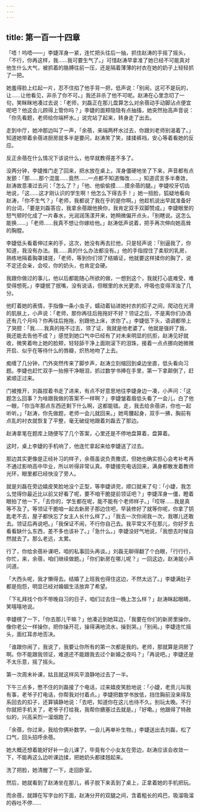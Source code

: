 ```yaml
---
---
---
```

title: 第一百一十四章
---




「唔！呜唔——」李婕浑身一紧，连忙把头往后一抽，抓住赵涛的手摇了摇头，「不行，你再这样，我……我可要生气了。」可惜赵涛早拿准了她已经不可能真对他生什么大气，被抓着的胳膊往前一压，还是隔着薄薄的衬衣在她的奶子上轻轻抓了一把。

她羞得脸上红起一片，忍不住掐了他手背一把，低声说：「别闹，这可不是玩的，让……让他看见，非杀了你不可。」我还非杀了他不可呢。赵涛在心里念叨了一句，笑眯眯地凑过去说：「老师，刘磊正在那儿盘算怎么对余蓓动手动脚沾点便宜呢吧？他这会儿顾得上管你吗？」李婕的面颊隐隐有点抽搐，她突然抬高声音说：「你先看题，老师给你端杯水。」说完站了起来，转身走了出去。

走到中厅，她冲那边叫了一声，「余蓓，来端两杯水过去，你跟刘老师别渴着了。」知道她带着余蓓进厨房就多半是要问，赵涛笑了笑，揉揉裤裆，安心等着看她的反应。

反正余蓓在什么情况下该说什么，他早就教得差不多了。

没两分钟，李婕推门走了回来，把水放在桌上，浑身僵硬地坐了下来，声音都有点发颤：「那……那个混蛋……竟然……一点都不知道悔改……」知道谎言多半奏效，赵涛故意凑过去问：「怎么了？」「他、他偷偷摸……摸余蓓的腿。」李婕咬牙切齿地说，「这……这才刚认识的学生啊！他怎么下得去手！」她一扭脸，狐疑地看向赵涛，「你不生气？」「老师，我都说了我在乎的是你啊。」他趁机说出早就准备好的台词，「要是刘磊答应，我拿余蓓跟他换你，我肯定双手双脚赞成。」李婕眼里的怒气顿时化成了一片春水，光润润荡漾开来，她稍微偏开点头，「别瞎说。这怎么能换……」「老师……我真不想让你嫁给他。」赵涛低声说着，把手再次伸向她高耸的胸膛。

李婕低头看着伸过来的手，这次，她没有再去拦他，只是轻声说：「别逼我了，你知道，我没有办法。我……真的什么办法都没有。」他的手指捏住了柔软的乳房，熟练地隔着胸罩揉搓，「老师，等到你们领了结婚证，他就要这样揉你的胸了，说不定还会亲，会咬，你的奶头，也肯定会硬。

我跟你做过的事儿，他以后都能随心所欲的做，一想到这个，我就打心底难受，难受得想死。」李婕抿了抿嘴，没有说话，但眼里的水光更浓，呼吸也变得浑浊了几分。

他盯着她的表情，手指像一条小虫子，蠕动着钻进她衬衣的扣子之间，爬动在光滑的肌肤上，小声说：「老师，那你再往后拖拖好不好？领证之后，不是离你们办酒还有几个月吗？你再往后拖拖，别跟他上床，求你了。」李婕低下头，语调都带上了哭腔：「我……我真的拖不过去，领了证，我就是他老婆了。他就是强奸了我，我还能去告他不成？」感觉到她口气中已经有了对未来明显的抗拒，赵涛见好就收，微笑着吻上她的脸颊，轻轻舔干净上面刚滚下的泪珠，接着一点点挪向她微微开启、似乎在等待什么的唇瓣，炽热地吻了上去。

痴缠了几分钟，门外突然传来了脚步声，赵涛立刻缩回到桌边坐直，低头看向习题。李婕也赶忙双手一抬擦干净眼泪，抓过数学书捧在手里，第一下拿颠倒了，赶紧顺正过来。

门被推开，刘磊捏着书走了进来，有点不好意思地往李婕身边一凑，小声问：「这题怎么回事？为啥跟我做的答案不一样啊？」李婕皱着眉低头看了一会儿，白了他一眼，「你当年那点东西还剩下什么啊，这都能错。走，我去给余蓓讲，你也一起听听。」「赵涛，你先做题，老师一会儿就回来。」她弯腰起身，双手一拂，胸前有点乱的衬衣就恢复了平整，毫无破绽地跟着刘磊去了那边。

赵涛拿笔在题库上随便写了几个答案，心里还是不停地盘算着，盘算着。

这时，桌上李婕的手机响了，他连忙拿起来给李婕送了过去。

那边其实更像是正经补习的样子，余蓓虽说负责撒谎，但她也确实担心会考补考再不通过影响高中毕业，所以听得非常认真。李婕接完电话回来，满身都散发着教师光环，眼里都已经快没了旁人。

就是刘磊在旁边嬉皮笑脸地没个正型，等李婕讲完，顺口就来了句：「小婕，我怎么觉得你最近比以前又好看了呢，要不咱干脆提前领证吧？」李婕浑身一僵，瞪着眼拍了他一下，「去你的，学生都在呢，能不能有个老师样子。」「哎呀……我是真等不及了。等领证干脆咱一起去新房子那边住吧，早装修好了就等你呢，你拿了钥匙老不去，屋子都快忘了女主人长什么样了。」「我去一次你闹我一次，我哪儿还敢去。领证后再说吧。」「我保证不闹，不行你自己去。我平常又不在那儿，你好歹去看看缺什么东西，差不多也该补了。」「急什么。」李婕没好气地说，「我想去时候自然就去了。那么老远，太累。

行了，你给余蓓补课吧，咱的私事回头再谈。」刘磊无聊得翻了个白眼，「行行行，你忙，来，余蓓，咱们继续做题。」「你们新房在哪儿呢？」一回这边，赵涛就小声问道。

「大西头呢，我才懒得去。结婚了上班我也得住这边，不然太远了。」李婕满肚子都是抱怨，明显已经对婚姻生活放弃了希望。

「下礼拜找个你不带晚自习的日子，咱们过去住一晚上怎么样？」赵涛眯起眼睛，笑嘻嘻地说。

李婕楞了一下，「你去那儿干嘛？」他凑近到她耳边，「我要在你们的新房里操你，像你老公一样操你，把你操开花，操得满地流水，操到哭。」「别闹。」李婕连忙摇头，面红耳赤地否决。

「谁跟你闹了，我说了，我要让你所有的第一次都是我的。老师，那就算是洞房了啊。你不能跟我领证，难道还不能跟我去过个新婚之夜吗？」「再说吧。」李婕还是不太乐意，摇了摇头。

第一次周末补课，姑且就这样风平浪静地过去了一半。

下午三点多，憋不住的刘磊接了个电话，过来嬉皮笑脸地说：「小婕，老贲儿叫我有事，老爷子打电话，你帮我对付着点。」李婕把数学书放低，挡住胸前没来得及系回去的扣子，还算镇静地说：「去吧，知道你在这儿也待不久。别玩太晚。不行你就把手机关了，老爷子打给我，我帮你搪塞过去就是。」「好嘞。」他跟得了特赦似的，兴高采烈一溜烟跑了。

「余蓓，你过来，我给你俩补数学。一会儿再单补生物。」李婕送出去刘磊，松了口气，回头招呼余蓓。

她大概还想着能好好补一会儿课了，毕竟有个小女友在旁边，赵涛应该会收敛一下，不能再这么边听课边揉，把她奶头都揉翘起来。

洗了把脸，她清醒了一下，走回卧室。

然后，她就看到了赵涛坐在那儿，裤子脱下来丢到了桌上，正拿着她的手机把玩。

而余蓓，就蹲在写字台的下面，赵涛分开的双腿之间，含着粗长的鸡巴，吸溜吸溜的吞吐不停……